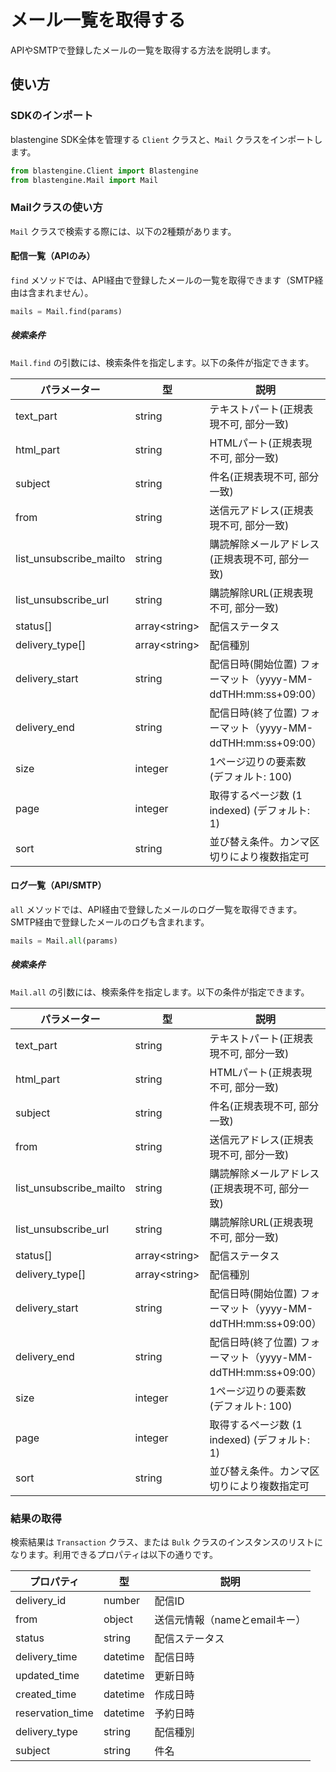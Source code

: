 
# メール一覧を取得する

APIやSMTPで登録したメールの一覧を取得する方法を説明します。

## 使い方

<Install />

### SDKのインポート

blastengine SDK全体を管理する `Client` クラスと、`Mail` クラスをインポートします。

```python
from blastengine.Client import Blastengine
from blastengine.Mail import Mail
```

<Init />

### Mailクラスの使い方

`Mail` クラスで検索する際には、以下の2種類があります。

#### 配信一覧（APIのみ）

`find` メソッドでは、API経由で登録したメールの一覧を取得できます（SMTP経由は含まれません）。

```python
mails = Mail.find(params)
```

##### 検索条件

`Mail.find` の引数には、検索条件を指定します。以下の条件が指定できます。

| パラメーター            | 型                  | 説明                                                         |
| ----------------------- | ------------------- | ------------------------------------------------------------ |
| text_part               | string              | テキストパート(正規表現不可, 部分一致)                       |
| html_part               | string              | HTMLパート(正規表現不可, 部分一致)                           |
| subject                 | string              | 件名(正規表現不可, 部分一致)                                 |
| from                    | string              | 送信元アドレス(正規表現不可, 部分一致)                       |
| list_unsubscribe_mailto | string              | 購読解除メールアドレス(正規表現不可, 部分一致)               |
| list_unsubscribe_url    | string              | 購読解除URL(正規表現不可, 部分一致)                          |
| status[]                | array&lt;string&gt; | 配信ステータス                                               |
| delivery_type[]         | array&lt;string&gt; | 配信種別                                                     |
| delivery_start          | string              | 配信日時(開始位置) フォーマット（yyyy-MM-ddTHH:mm:ss+09:00） |
| delivery_end            | string              | 配信日時(終了位置) フォーマット（yyyy-MM-ddTHH:mm:ss+09:00） |
| size                    | integer             | 1ページ辺りの要素数 (デフォルト: 100)                        |
| page                    | integer             | 取得するページ数 (1 indexed) (デフォルト: 1)                 |
| sort                    | string              | 並び替え条件。カンマ区切りにより複数指定可                   |

#### ログ一覧（API/SMTP）

`all` メソッドでは、API経由で登録したメールのログ一覧を取得できます。SMTP経由で登録したメールのログも含まれます。

```python
mails = Mail.all(params)
```

##### 検索条件

`Mail.all` の引数には、検索条件を指定します。以下の条件が指定できます。

| パラメーター            | 型                  | 説明                                                         |
| ----------------------- | ------------------- | ------------------------------------------------------------ |
| text_part               | string              | テキストパート(正規表現不可, 部分一致)                       |
| html_part               | string              | HTMLパート(正規表現不可, 部分一致)                           |
| subject                 | string              | 件名(正規表現不可, 部分一致)                                 |
| from                    | string              | 送信元アドレス(正規表現不可, 部分一致)                       |
| list_unsubscribe_mailto | string              | 購読解除メールアドレス(正規表現不可, 部分一致)               |
| list_unsubscribe_url    | string              | 購読解除URL(正規表現不可, 部分一致)                          |
| status[]                | array&lt;string&gt; | 配信ステータス                                               |
| delivery_type[]         | array&lt;string&gt; | 配信種別                                                     |
| delivery_start          | string              | 配信日時(開始位置) フォーマット（yyyy-MM-ddTHH:mm:ss+09:00） |
| delivery_end            | string              | 配信日時(終了位置) フォーマット（yyyy-MM-ddTHH:mm:ss+09:00） |
| size                    | integer             | 1ページ辺りの要素数 (デフォルト: 100)                        |
| page                    | integer             | 取得するページ数 (1 indexed) (デフォルト: 1)                 |
| sort                    | string              | 並び替え条件。カンマ区切りにより複数指定可                   |

### 結果の取得

検索結果は `Transaction` クラス、または `Bulk` クラスのインスタンスのリストになります。利用できるプロパティは以下の通りです。

| プロパティ       | 型       | 説明                          |
| ---------------- | -------- | ----------------------------- |
| delivery_id      | number   | 配信ID                        |
| from             | object   | 送信元情報（nameとemailキー） |
| status           | string   | 配信ステータス                |
| delivery_time    | datetime | 配信日時                      |
| updated_time     | datetime | 更新日時                      |
| created_time     | datetime | 作成日時                      |
| reservation_time | datetime | 予約日時                      |
| delivery_type    | string   | 配信種別                      |
| subject          | string   | 件名                          |
